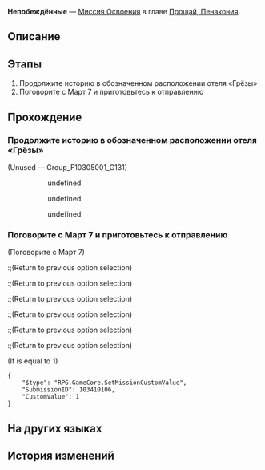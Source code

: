 {{Дополнить|Диалоги.}}
{{Миссия Инфобокс
|id              = 1034101
|Название        = 
|Изображение     = Миссия Освоения Непобеждённые.png
|Тип             = Миссия Освоения
|События         = 
|Глава           = Прощай, Пенакония
|Условия         = Завершена [[Миссия Освоения]] ''[[И на восьмой день...]]''
|Персонажи       = Март 7; Первопроходец
|СтартЛокация    = [[Пенакония]] — [[Отель «Грёзы» (реальность)]]
|Локации         = Отель «Грёзы» (реальность)
|Предыдущая      = И на восьмой день...
|Следующая       = Всё о красавице
|Награды         = Опыт Освоения*200; Звёздный нефрит*30; Путеводитель путешественника*4; Часокредиты*100; Кредиты*20 000
}}
'''Непобеждённые''' — [[Миссия Освоения]] в главе [[Прощай, Пенакония]].

==Описание==
{{Описание|Сладкие грёзы Порядка разрушились, а первопроходческая экспедиция на Пенаконии подошла к концу. Семья пригласила экипаж на корабль «Лучезарный шпат», чтобы принять участие в переговорах. На другом конце Мира грёз двое Охотников за Стелларонами обсуждают своё «выступление».}}

==Этапы==
# Продолжите историю в обозначенном расположении отеля «Грёзы»
# Поговорите с Март 7 и приготовьтесь к отправлению

==Прохождение==
{{Дополнить}}

===Продолжите историю в обозначенном расположении отеля «Грёзы»===
{{Описание миссии|локация=Отель «Грёзы» (реальность)|Вы проснулись в Чаше сновидений и обнаружили, что вернулись в реальный отель «Грёзы». По словам Март 7, в этот раз вы правда очнулись ото сна Эны. Стелларон запечатали, пока вы были без сознания, и все главные кланы, кроме клана Дубов, разобрались с последствиями. Ещё она сказала, что Семья пригласила экипаж на «Лучезарный шпат» в качестве свидетелей на важную встречу.<br />Элитные круизные лайнеры, роскошные банкеты... Вот так должен выглядеть праздник. Чего же вы ждёте? Готовьтесь к отправлению.}}
{{Диалог Начало}}

;(Unused &mdash; Group_F10305001_G131)
<!--Unknown TalkSentence: 103415461-->
:<!--Unknown TalkSentence: 103415462-->
:<!--Unknown TalkSentence: 103415463-->
::{{Диалог|Стрелка}} undefined
::<!--Unknown TalkSentence: 103415465-->
::<!--Unknown TalkSentence: 103415466-->
::<!--Unknown TalkSentence: 103415467-->
::<!--Unknown TalkSentence: 103415468-->
::<!--Unknown TalkSentence: 103415469-->
::<!--Unknown TalkSentence: 103415470-->
::<!--Unknown TalkSentence: 103415471-->
::{{Диалог|Стрелка}} undefined
::<!--Unknown TalkSentence: 103415467-->
::<!--Unknown TalkSentence: 103415468-->
::<!--Unknown TalkSentence: 103415469-->
::<!--Unknown TalkSentence: 103415470-->
::<!--Unknown TalkSentence: 103415471-->
::{{Диалог|Стрелка}} undefined
::<!--Unknown TalkSentence: 103415469-->
::<!--Unknown TalkSentence: 103415470-->
::<!--Unknown TalkSentence: 103415471-->
:<!--Unknown TalkSentence: 103415469-->
:<!--Unknown TalkSentence: 103415470-->
:<!--Unknown TalkSentence: 103415471-->
{{Диалог Конец}}

===Поговорите с Март 7 и приготовьтесь к отправлению===
{{Диалог Начало}}

;(Поговорите с Март 7)
<!--Unknown TalkSentence: 103410131-->
:;(Return to previous option selection)
:;(Return to previous option selection)
:;(Return to previous option selection)
<!--Unknown TalkSentence: 103410231-->
:;(Return to previous option selection)
:;(Return to previous option selection)
:;(Return to previous option selection)
:{{tx}}
;(If {{F|MissionCV-1032701-undefined}} is equal to 1)
<pre>{
	"$type": "RPG.GameCore.SetMissionCustomValue",
	"SubmissionID": 103410106,
	"CustomValue": 1
}</pre>
{{Диалог Конец}}

==На других языках==
{{На других языках
|en   = Unconquered
|zhs  = 没有被征服的
|zht  = 沒有被征服的
|ja   = 征服されざる者
|ko   = 정복되지 않는 자들
|es   = Indómito
|fr   = Terrain non conquis
|ru   = Непобеждённые
|th   = ไร้ผู้ถือครอง
|vi   = Không Bị Chinh Phục
|de   = Unbezwungen
|id   = Tak Terkalahkan
|pt   = Invicto
}}

==История изменений==
{{История изменений|2.7}}
